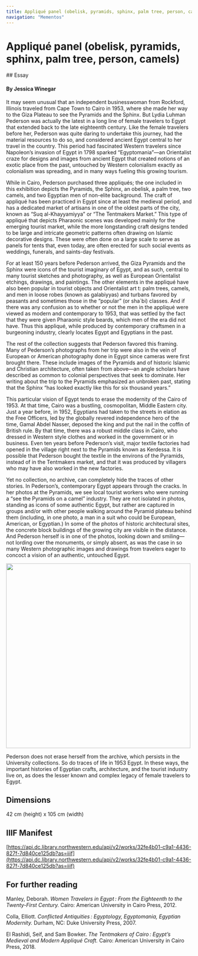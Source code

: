 ```yaml
---
title: Appliqué panel (obelisk, pyramids, sphinx, palm tree, person, camels)
navigation: "Mementos"
---
```

# Appliqué panel (obelisk, pyramids, sphinx, palm tree, person, camels)
<Viewer options = "showTitle: false" iiifContent="https://api.dc.library.northwestern.edu/api/v2/works/32fe4b01-c9a1-4436-827f-7d840ce125db?as=iiif" />
## Essay
<h4>By Jessica Winegar </h4>
It may seem unusual that an independent businesswoman from Rockford, Illinois traveled from Cape Town to Cairo in 1953, where she made her way to the Giza Plateau to see the Pyramids and the Sphinx. But Lydia Luhman Pederson was actually the latest in a long line of female travelers to Egypt that extended back to the late eighteenth century. Like the female travelers before her, Pederson was quite daring to undertake this journey, had the material resources to do so, and considered ancient Egypt central to her travel in the country. This period had fascinated Western travelers since Napoleon’s invasion of Egypt in 1798 sparked “Egyptomania”—an Orientalist craze for designs and images from ancient Egypt that created notions of an exotic place from the past, untouched by Western colonialism exactly as colonialism was spreading, and in many ways fueling this growing tourism.

While in Cairo, Pederson purchased three appliqués; the one included in this exhibition depicts the Pyramids, the Sphinx, an obelisk, a palm tree, two camels, and two Egyptian men of non-elite background. The craft of appliqué has been practiced in Egypt since at least the medieval period, and has a dedicated market of artisans in one of the oldest parts of the city, known as “Suq al-Khayyamiyya” or “The Tentmakers Market.” This type of appliqué that depicts Pharaonic scenes was developed mainly for the emerging tourist market, while the more longstanding craft designs tended to be large and intricate geometric patterns often drawing on Islamic decorative designs. These were often done on a large scale to serve as panels for tents that, even today, are often erected for such social events as weddings, funerals, and saints-day festivals. 

For at least 150 years before Pederson arrived, the Giza Pyramids and the Sphinx were icons of the tourist imaginary of Egypt, and as such, central to many tourist sketches and photography, as well as European Orientalist etchings, drawings, and paintings. The other elements in the appliqué have also been popular in tourist objects and Orientalist art t: palm trees, camels, and men in loose robes (known as galabiyyas) and turbans favored by peasants and sometimes those in the “popular” (or sha`bi) classes. And if there was any confusion as to whether or not the men in the appliqué were viewed as modern and contemporary to 1953, that was settled by the fact that they were given Pharaonic style beards, which men of the era did not have. Thus this appliqué, while produced by contemporary craftsmen in a burgeoning industry, clearly locates Egypt and Egyptians in the past. 

The rest of the collection suggests that Pederson favored this framing. Many of Pederson’s photographs from her trip were also in the vein of European or American photography done in Egypt since cameras were first brought there. These include images of the Pyramids and of historic Islamic and Christian architecture, often taken from above—an angle scholars have described as common to colonial perspectives that seek to dominate. Her writing about the trip to the Pyramids emphasized an unbroken past, stating that the Sphinx “has looked exactly like this for six thousand years.”

This particular vision of Egypt tends to erase the modernity of the Cairo of 1953. At that time, Cairo was a bustling, cosmopolitan, Middle Eastern city. Just a year before, in 1952, Egyptians had taken to the streets in elation as the Free Officers, led by the globally revered independence hero of the time, Gamal Abdel Nasser, deposed the king and put the nail in the coffin of British rule. By that time, there was a robust middle class in Cairo, who dressed in Western style clothes and worked in the government or in business. Even ten years before Pederson’s visit, major textile factories had opened in the village right next to the Pyramids known as Kerdessa. It is possible that Pederson bought the textile in the environs of the Pyramids, instead of in the Tentmakers market, and that it was produced by villagers who may have also worked in the new factories. 

Yet no collection, no archive, can completely hide the traces of other stories. In Pederson’s, contemporary Egypt appears through the cracks. In her photos at the Pyramids, we see local tourist workers who were running a “see the Pyramids on a camel” industry. They are not isolated in photos, standing as icons of some authentic Egypt, but rather are captured in groups and/or with other people walking around the Pyramid plateau behind them (including, in one photo, a man in a suit who could be European, American, or Egyptian.) In some of the photos of historic architectural sites, the concrete block buildings of the growing city are visible in the distance. And Pederson herself is in one of the photos, looking down and smiling—not lording over the monuments, or simply absent, as was the case in so many Western photographic images and drawings from travelers eager to concoct a vision of an authentic, untouched Egypt. 

<Image
  height="500px"
  label="Photographs from Lydia Pederson's Scrapbook"
  src="https://iiif.dc.library.northwestern.edu/iiif/3/2f535e18-2ee3-4b0e-9aaa-0ddd002a35e0/full/3000,/0/default.jpg"
/>

Pederson does not erase herself from the archive, which persists in the University collections. So do traces of life in 1953 Egypt. In these ways, the important histories of Egyptian crafts, architecture, and the tourist industry live on, as does the lesser known and complex legacy of female travelers to Egypt.  

## Dimensions
42 cm (height) x 105 cm (width)
## IIIF Manifest
[https://api.dc.library.northwestern.edu/api/v2/works/32fe4b01-c9a1-4436-827f-7d840ce125db?as=iiif](https://api.dc.library.northwestern.edu/api/v2/works/32fe4b01-c9a1-4436-827f-7d840ce125db?as=iiif)
## For further reading
Manley, Deborah. <i>Women Travelers in Egypt : From the Eighteenth to the Twenty-First Century.</i> Cairo: American University in Cairo Press, 2012.

Colla, Elliott. <i>Conflicted Antiquities : Egyptology, Egyptomania, Egyptian Modernity.</i> Durham, NC: Duke University Press, 2007.

El Rashidi, Seif, and Sam Bowker. <i>The Tentmakers of Cairo : Egypt’s Medieval and Modern Appliqué Craft.</i> Cairo: American University in Cairo Press, 2018.
